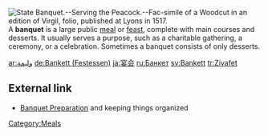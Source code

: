 [[Image:State Banquet Serving the Peacock Fac simile of a Woodcut in an edition of Virgil folio published at Lyons in 1517.png|thumb|right|State Banquet.--Serving the Peacock.--Fac-simile of a Woodcut in an edition of Virgil, folio, published at Lyons in 1517.]]
{{otheruses}}
A '''banquet''' is a large public [[meal]] or [[feast]], complete with main courses and desserts.  It usually serves a purpose, such as a charitable gathering, a ceremony, or a celebration.  Sometimes a banquet consists of only desserts.

[[Category:Meals]]

[[ar:وليمة]]
[[de:Bankett (Festessen)]]
[[ja:宴会]]
[[ru:Банкет]]
[[sv:Bankett]]
[[tr:Ziyafet]]

==External link==
* [http://www.banquetroomsin.com/articles/preparing-a-banquet.html Banquet Preparation] and keeping things organized

{{food-stub}}